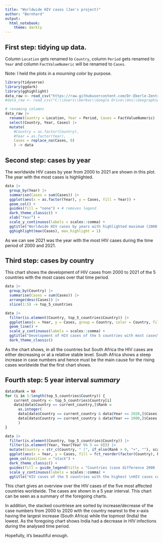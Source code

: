 ```yaml
---
title: "Worldwide HIV cases (Jan's project)"
author: "Bernhard"
output: 
  html_notebook:
    theme: darkly
---
```


## First step: tidying up data.

Column `Location` gets renamed to `Country`, column `Period` gets renamed to `Year` and column `FactValueNumeric` will be renamed to `Cases`.

Note: I held the plots in a *mourning color* by purpose.

```r
library(tidyverse)
library(ggdark)
library(gghighlight)
data_raw <- read_csv("https://raw.githubusercontent.com/Dr-Eberle-Zentrum/Advanced-data-processing-with-R/main/Projects/jan-boethling/Data_Project_Jan.csv")
#data_raw <- read_csv("C:\\Users\\berbac\\Google Drive\\Uni\\Geographie\\R2 - Advanced R\\Project\\Advanced-data-processing-with-R\\Projects\\jan-boethling\\Data_Project_Jan.csv")

# renaming columns
data_raw |>
  rename(Country = Location, Year = Period, Cases = FactValueNumeric) |>
  select(Country, Year, Cases) |>
  mutate(
    #Country = as.factor(Country),
    #Year = as.factor(Year),
    Cases = replace_na(Cases, 0) 
    ) -> data

```

## Second step: cases by year

The worldwide HIV cases by year from 2000 to 2021 are shown in this plot. The year with the most cases is highlighted.

```r

data |>
  group_by(Year) |>
  summarise(Cases = sum(Cases)) |>
  ggplot(aes(x = as.factor(Year), y = Cases, fill = Year)) +
  geom_col() +
  guides(fill = "none") + # removes legend
  dark_theme_classic() +
  xlab("Year") +
  scale_y_continuous(labels = scales::comma) +
  ggtitle("Worldwide HIV cases by years with highlighted maximum (2000 - 2021)") +
  gghighlight(max(Cases), max_highlight = 1)

```

As we can see 2021 was the year with the most HIV cases during the time period of 2000 and 2021.

## Third step: cases by country

This chart shows the development of HIV cases from 2000 to 2021 of the 5 countries with the most cases over that time period.

```r

data |>
  group_by(Country) |>
  summarise(Cases = sum(Cases)) |>
  arrange(desc(Cases)) |>
  slice(1:5) -> top_5_countries

data |>
  filter(is.element(Country, top_5_countries$Country)) |> 
  ggplot(aes(x = Year, y = Cases, group = Country, color = Country, fill = Country)) + 
  geom_line() +
  scale_y_continuous(labels = scales::comma) +
  ggtitle("Development of HIV cases of the 5 countries with most cases\n(2000 - 2021)") +
  dark_theme_classic()

```

As the chart shows, in all the countries but South Africa the HIV cases are either decreasing or at a relative stable level. South Africa shows a steep increase in case numbers and hence must be the main cause for the rising cases worldwide that the first chart shows.

## Fourth step: 5 year interval *summary*

```r

data$Rank = NA
for (i in 1:length(top_5_countries$Country)) {
    current_country <- top_5_countries$Country[i]
    data[data$Country == current_country,]$Rank = 
      as.integer(
      data[data$Country == current_country & data$Year == 2020,]$Cases - 
      data[data$Country == current_country & data$Year == 2000,]$Cases
      )
}

data |>
  filter(is.element(Country, top_5_countries$Country)) |>
  filter(is.element(Year, Year[Year %% 5 == 0])) |>
  mutate(Country = str_c(Country, " (", if_else(Rank > 0, "+", ""), scales::label_comma()(Rank), ")")) |>
  ggplot(aes(x = Year, y = Cases, fill = fct_reorder(factor(Country), Rank) )) +
  geom_col(position = "stack") +
  dark_theme_classic() +
  guides(fill = guide_legend(title = "Countries (case difference 2000 - 2020)")) +
  scale_y_continuous(labels = scales::comma) +
  ggtitle("HIV cases of the 5 countries with the highest \nHIV cases count worldwide in a 5 year interval (2000 - 2020)")

```

This chart gives an overview over the HIV cases of the five most affected countries worldwide. The cases are shown in a 5 year interval. This chart can be seen as a summary of the foregoing charts.

In addition, the stacked countriese are sorted by increase/decrease of the case numbers from 2000 to 2020 with the country nearest to the x-axis having the largest increase (South Africa) while the topmost (India) the lowest. As the foregoing chart shows India had a decrease in HIV infections during the analysed time period.

Hopefully, it's beautiful enough.
